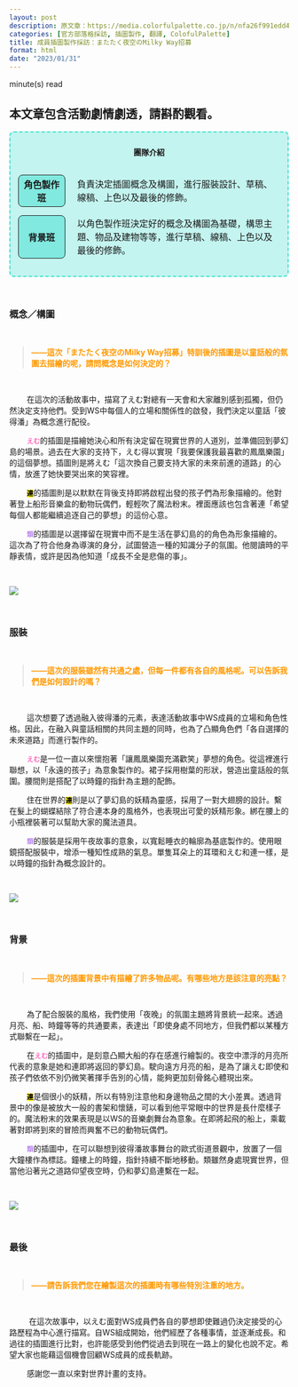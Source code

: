 ```yaml
---
layout: post
description: 原文章：https://media.colorfulpalette.co.jp/n/nfa26f991edd4 | 此篇訪談翻譯僅作為個人練習。
categories: [官方部落格採訪, 插圖製作, 翻譯, ColofulPalette]
title: 成員插圖製作採訪：またたく夜空のMilky Way招募
format: html
date: "2023/01/31"
---
```


<script type="module" src="main.js"></script>
<span id="reading-tag"><span id="time"></span> minute(s) read</span>

::: {.callout-warning appearance="simple"}
## 本文章包含活動劇情劇透，請斟酌觀看。
:::

  

<div style="border:2px turquoise dashed;padding:0px 12px 0px 12px;border-radius:8px;background-color:rgba(64,224,208, 0.3) !important;" class="team-info">
<p style="text-align:center;font-weight:bold;margin-top:25px">團隊介紹</p>
<table style="border:none;border-collapse: separate;border-spacing: 2px 15px;">
<tr style="border:none;background-color:transparent;">
<th style="text-align:center;width:18%; border:1px solid;border-radius:8px;background-color:rgba(64,224,208, 0.5)">角色製作班</th>
<td style="border:none;padding-left:20px">負責決定插圖概念及構圖，進行服裝設計、草稿、線稿、上色以及最後的修飾。</td>
</tr>
<tr style="border:none;background-color:transparent;background-color:transparent;">
<th style="text-align:center;border:1px solid;border-radius:8px;background-color:rgba(64,224,208, 0.5)">背景班</th>
<td style="border:none;padding-left:20px">以角色製作班決定好的概念及構圖為基礎，構思主題、物品及建物等等，進行草稿、線稿、上色以及最後的修飾。</td>
</tr>
</table>
</div>

<br>


### 概念／構圖

<br>

<blockquote style="color:#ff9900;font-weight:bold;">——這次「またたく夜空のMilky Way招募」特訓後的插圖是以童話般的氛圍去描繪的呢，請問概念是如何決定的？ </blockquote>

<br>

  

&nbsp;&nbsp;&nbsp;&nbsp;&nbsp;&nbsp;&nbsp;&nbsp;在這次的活動故事中，描寫了えむ對總有一天會和大家離別感到孤獨，但仍然決定支持他們。受到WS中每個人的立場和關係性的啟發，我們決定以童話「彼得潘」為概念進行配役。 

&nbsp;&nbsp;&nbsp;&nbsp;&nbsp;&nbsp;&nbsp;&nbsp;<code><span style="color:#FF66BB;font-weight:bold;">えむ</span></code>的插圖是描繪她決心和所有決定留在現實世界的人道別，並準備回到夢幻島的場景。過去在大家的支持下，えむ得以實現「我要保護我最喜歡的鳳凰樂園」的這個夢想。插圖則是將えむ「這次換自己要支持大家的未來前進的道路」的心情，放進了她快要哭出來的笑容裡。 

&nbsp;&nbsp;&nbsp;&nbsp;&nbsp;&nbsp;&nbsp;&nbsp;<code style="background-color:#FFEE11;"><span style="color:black;font-weight:bold;">連</span></code>的插圖則是以默默在背後支持即將啟程出發的孩子們為形象描繪的。他對著登上船形音樂盒的動物玩偶們，輕輕吹了魔法粉末。裡面應該也包含著連「希望每個人都能繼續追逐自己的夢想」的這份心意。

&nbsp;&nbsp;&nbsp;&nbsp;&nbsp;&nbsp;&nbsp;&nbsp;<code><span style="color:#BB88EE;font-weight:bold;">類</span></code>的插圖是以選擇留在現實中而不是生活在夢幻島的的角色為形象描繪的。這次為了符合他身為導演的身分，試圖營造一種的知識分子的氛圍。他閱讀時的平靜表情，或許是因為他知道「成長不全是悲傷的事」。

  
  

<br>

<img src="https://assets.st-note.com/img/1675127539742-jq7j4nzdcP.png?width=2000&height=2000&fit=bounds&format=jpg&quality=85">

<br>

  
  

### 服裝

<br>

<blockquote style="color:#ff9900;font-weight:bold;"> ——這次的服裝雖然有共通之處，但每一件都有各自的風格呢。可以告訴我們是如何設計的嗎？ </blockquote>

<br>

  

&nbsp;&nbsp;&nbsp;&nbsp;&nbsp;&nbsp;&nbsp;&nbsp;這次想要了透過融入彼得潘的元素，表達活動故事中WS成員的立場和角色性格。因此，在融入與童話相關的共同主題的同時，也為了凸顯角色們「各自選擇的未來道路」而進行製作的。 

&nbsp;&nbsp;&nbsp;&nbsp;&nbsp;&nbsp;&nbsp;&nbsp;<code><span style="color:#FF66BB;font-weight:bold;">えむ</span></code>是一位一直以來懷抱著「讓鳳凰樂園充滿歡笑」夢想的角色。從這裡進行聯想，以「永遠的孩子」為意象製作的。裙子採用樹葉的形狀，營造出童話般的氛圍。腰間則是搭配了以時鐘的指針為主題的配飾。 

&nbsp;&nbsp;&nbsp;&nbsp;&nbsp;&nbsp;&nbsp;&nbsp;住在世界的<code style="background-color:#FFEE11;"><span style="color:black;font-weight:bold;">連</span></code>則是以了夢幻島的妖精為靈感，採用了一對大翅膀的設計。繫在髮上的蝴蝶結除了符合連本身的風格外，也表現出可愛的妖精形象。綁在腰上的小瓶裡裝著可以幫助大家的魔法道具。 

&nbsp;&nbsp;&nbsp;&nbsp;&nbsp;&nbsp;&nbsp;&nbsp;<code><span style="color:#BB88EE;font-weight:bold;">類</span></code>的服裝是採用午夜故事的意象，以寬鬆睡衣的輪廓為基底製作的。使用眼鏡搭配服裝中，增添一種知性成熟的氣息。單隻耳朵上的耳環和えむ和連一樣，是以時鐘的指針為概念設計的。

  
  
  

<br>

<img src="https://assets.st-note.com/img/1675127575339-ThAIKUI4Rf.png?width=2000&height=2000&fit=bounds&format=jpg&quality=85">

<br>

  

### 背景

<br>

<blockquote style="color:#ff9900;font-weight:bold;"> ——這次的插圖背景中有描繪了許多物品呢。有哪些地方是該注意的亮點？ </blockquote>

<br>

  

&nbsp;&nbsp;&nbsp;&nbsp;&nbsp;&nbsp;&nbsp;&nbsp;為了配合服裝的風格，我們使用「夜晚」的氛圍主題將背景統一起來。透過月亮、船、時鐘等等的共通要素，表達出「即使身處不同地方，但我們都以某種方式聯繫在一起」。 

&nbsp;&nbsp;&nbsp;&nbsp;&nbsp;&nbsp;&nbsp;&nbsp;在<code><span style="color:#FF66BB;font-weight:bold;">えむ</span></code>的插圖中，是刻意凸顯大船的存在感進行繪製的。夜空中漂浮的月亮所代表的意象是她和連即將返回的夢幻島。駛向遠方月亮的船，是為了讓えむ即使和孩子們依依不別仍微笑著揮手告別的心情，能夠更加刻骨銘心體現出來。 

&nbsp;&nbsp;&nbsp;&nbsp;&nbsp;&nbsp;&nbsp;&nbsp;<code style="background-color:#FFEE11;"><span style="color:black;font-weight:bold;">連</span></code>是個很小的妖精，所以有特別注意他和身邊物品之間的大小差異。透過背景中的像是被放大一般的書架和懷錶，可以看到他平常眼中的世界是長什麼樣子的。魔法粉末的效果表現是以WS的音樂劇舞台為意象。在即將起飛的船上，乘載著對即將到來的冒險而興奮不已的動物玩偶們。 

&nbsp;&nbsp;&nbsp;&nbsp;&nbsp;&nbsp;&nbsp;&nbsp;<code><span style="color:#BB88EE;font-weight:bold;">類</span></code>的插圖中，在可以聯想到彼得潘故事舞台的歐式街道景觀中，放置了一個大鐘樓作為標誌。鐘樓上的時鐘，指針持續不斷地移動。類雖然身處現實世界，但當他沿著光之道路仰望夜空時，仍和夢幻島連繫在一起。 
  

<br>

<img src="https://assets.st-note.com/img/1675135241423-bPtnEgyx4y.png?width=2000&height=2000&fit=bounds&format=jpg&quality=85">

<br>

  
  

### 最後

<br>

<blockquote style="color:#ff9900;font-weight:bold;">——請告訴我們您在繪製這次的插圖時有哪些特別注重的地方。  </blockquote>

<br>

  

&nbsp;&nbsp;&nbsp;&nbsp;&nbsp;&nbsp;&nbsp;&nbsp; 在這次故事中，以えむ面對WS成員們各自的夢想即使難過仍決定接受的心路歷程為中心進行描寫。自WS組成開始，他們經歷了各種事情，並逐漸成長。和過往的插圖進行比對，也許能感受到他們從過去到現在一路上的變化也說不定。希望大家也能藉這個機會回顧WS成員的成長軌跡。

&nbsp;&nbsp;&nbsp;&nbsp;&nbsp;&nbsp;&nbsp;&nbsp;感謝您一直以來對世界計畫的支持。